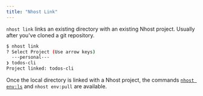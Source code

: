 ```yaml
---
title: "Nhost Link"
---
```


`nhost link` links an existing directory with an existing Nhost project. Usually after you've cloned a git repository.

```bash
$ nhost link
? Select Project (Use arrow keys)
  ---personal---
❯ todos-cli
Project linked: todos-cli
```

Once the local directory is linked with a Nhost project, the commands [`nhost env:ls`](/cli/env:ls) and `nhost env:pull` are available.
